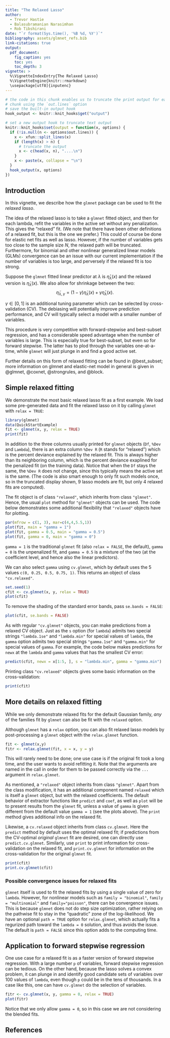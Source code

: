 ```yaml
---
title: "The Relaxed Lasso"
author: 
  - Trevor Hastie
  - Balasubramanian Narasimhan
  - Rob Tibshirani
date: "`r format(Sys.time(), '%B %d, %Y')`"
bibliography: assets/glmnet_refs.bib
link-citations: true
output:
  pdf_document:
    fig_caption: yes
    toc: yes
    toc_depth: 3
vignette: >
  %\VignetteIndexEntry{The Relaxed Lasso}
  %\VignetteEngine{knitr::rmarkdown}
  \usepackage[utf8]{inputenc}
---
```


```r
# the code in this chunk enables us to truncate the print output for each
# chunk using the `out.lines` option
# save the built-in output hook
hook_output <- knitr::knit_hooks$get("output")

# set a new output hook to truncate text output
knitr::knit_hooks$set(output = function(x, options) {
  if (!is.null(n <- options$out.lines)) {
    x <- xfun::split_lines(x)
    if (length(x) > n) {
      # truncate the output
      x <- c(head(x, n), "....\n")
    }
    x <- paste(x, collapse = "\n")
  }
  hook_output(x, options)
})
```

## Introduction

In this vignette, we describe how the `glmnet` package can be used to fit the *relaxed lasso*.

The idea of the relaxed lasso is to take a `glmnet` fitted object, and then for each lambda, refit the variables in the active set without any penalization. This gives the "relaxed" fit. (We note that there have been other definitions of a relaxed fit, but this is the one we prefer.) This could of course be done for elastic net fits as well as lasso. However, if the number of variables gets too close to the sample size $N$, the relaxed path will be truncated. Furthermore, for binomial and other nonlinear generalized linear models (GLMs) convergence can be an issue with our current implementation if the number of variables is too large, and perversely if the relaxed fit is too strong.

Suppose the `glmnet` fitted linear predictor at $\lambda$ is $\hat\eta_\lambda(x)$ and the relaxed version is $\tilde\eta_\lambda(x)$. We also allow for shrinkage between the two:
$$\tilde \eta_{\lambda,\gamma}=(1-\gamma)\tilde
\eta_\lambda(x)+\gamma\hat\eta_\lambda(x).$$

$\gamma\in[0,1]$ is an additional tuning parameter which can be selected by cross-validation (CV). The debiasing will potentially improve prediction performance, and CV will typically select a model with a smaller number of variables. 

This procedure is very competitive with forward-stepwise and best-subset regression, and has a considerable speed advantage when the number of variables is large. This is especially true for best-subset, but even so for forward stepwise. The latter has to plod through the variables one-at-a-time, while `glmnet` will just plunge in
and find a good active set.

Further details on this form of relaxed fitting can be found in
@best_subset;  more information on glmnet and elastic-net model in
general is given in @glmnet,
@coxnet, @strongrules, and @block.

## Simple relaxed fitting

We demonstrate the most basic relaxed lasso fit as a first example. We load some pre-generated data and fit the relaxed lasso on it by calling `glmnet` with `relax = TRUE`:
```r
library(glmnet)
data(QuickStartExample)
fit <- glmnet(x, y, relax = TRUE)
print(fit)
```
In addition to the three columns usually printed for `glmnet` objects
(`Df`, `%Dev` and `Lambda`), there is an extra column `%Dev R` (`R`
stands for "relaxed") which is the percent deviance explained by the
relaxed fit. This is always higher than its neighboring column, which
is the percent deviance exaplined for the penalized fit (on the
training data). Notice that when the `Df` stays the same, the `%Dev R`
does not change, since this typically means the active set is the
same. (The code is also smart enough to only fit such models once, so
in the truncated display shown, 9 lasso models are fit, but only 4
relaxed fits are computed).


The fit object is of class `"relaxed"`, which inherits from class `"glmnet"`. Hence, the usual `plot` method for `"glmnet"` objects can be used. The code below demonstrates some additional flexibility that `"relaxed"` objects have for plotting.
```r
par(mfrow = c(1, 3), mar=c(4,4,5.5,1))
plot(fit, main = "gamma = 1")
plot(fit, gamma = 0.5, main = "gamma = 0.5")
plot(fit, gamma = 0, main = "gamma = 0")
```

`gamma = 1` is the traditional `glmnet` fit (also `relax = FALSE`, the default), `gamma = 0` is the unpenalized fit, and `gamma = 0.5` is a mixture of the two (at the coefficient level, and hence also the linear predictors).

We can also select `gamma` using `cv.glmnet`, which by default uses the 5 values `c(0, 0.25, 0.5, 0.75, 1)`. This returns an object of class `"cv.relaxed"`.
```r
set.seed(1)
cfit <- cv.glmnet(x, y, relax = TRUE)
plot(cfit)
```

To remove the shading of the standard error bands, pass `se.bands = FALSE`:
```r
plot(cfit, se.bands = FALSE)
```

As with regular `"cv.glmnet"` objects, you can make predictions from a relaxed CV object. Just as the `s` option (for `lambda`) admits two special strings `"lambda.1se"` and `"lambda.min"` for special values of `lambda`, the `gamma` option admits two special strings `"gamma.1se"` and `"gamma.min"` for special values of `gamma`. For example, the code below makes predictions for `newx` at the `lambda` and `gamma` values that has the smallest CV error:
```r
predict(cfit, newx = x[1:5, ], s = "lambda.min", gamma = "gamma.min")
```

Printing class `"cv.relaxed"` objects gives some basic information on the cross-validation:
```r
print(cfit)
```

## More details on relaxed fitting

While we only demonstrate relaxed fits for the default Gaussian family, *any* of the families fit by `glmnet` can also be fit with the `relaxed` option.

Although `glmnet` has a `relax` option, you can also fit relaxed lasso models by post-processing a `glmnet` object with the `relax.glmnet` function.
```r
fit <- glmnet(x,y)
fitr <- relax.glmnet(fit, x = x, y = y)
```
This will rarely need to be done; one use case is if the original fit took a long time, and the user wants to avoid refitting it. Note that the arguments are named in the call in order for them to be passed correctly via the `...` argument in `relax.glmnet`.

As mentioned, a `"relaxed"` object inherits from class `"glmnet"`. Apart from the class modification, it has an additional component named `relaxed` which is itself a `glmnet` object, but with the relaxed coefficients. The default behavior of extractor functions like `predict` and `coef`, as well as `plot` will be to present results from the `glmnet` fit, unless a value of `gamma` is given different from the default value `gamma = 1` (see the plots above). The `print` method gives additional info on the relaxed fit.

Likewise, a `cv.relaxed` object inherits from class `cv.glmnet`. Here the `predict` method by default uses the optimal relaxed fit; if predictions from the CV-optimal *original* `glmnet` fit are desired, one can directly use `predict.cv.glmnet`. Similarly, use `print` to print information for cross-validation on the relaxed fit, and `print.cv.glmnet` for information on the cross-validation for the original `glmnet` fit.
```r
print(cfit)
print.cv.glmnet(cfit)
```

### Possible convergence issues for relaxed fits

`glmnet` itself is used to fit the relaxed fits by using a single value of zero for `lambda`. However, for nonlinear models such as `family = "binomial"`, `family = "multinomial"` and `family="poisson"`, there can be convergence issues. This is because `glmnet` does not do step size optimization, rather relying on
the pathwise fit to stay in the "quadratic" zone of the log-likelihood. We have an optional `path = TRUE` option for `relax.glmnet`, which actually fits a regurized path toward the `lambda = 0` solution, and thus avoids
the issue. The default is `path = FALSE` since this option adds to the computing time.

##  Application to forward stepwise regression

One use case for a relaxed fit is as a faster version of forward stepwise regression. With a large number `p` of variables, forward stepwise regression can be tedious. On the other hand, because the lasso solves a convex problem, it can plunge in and identify good candidate sets of variables over 100 values of `lambda`, even though `p` could be in the tens of thousands. In a case like this, one can have `cv.glmnet` do the selection of variables.
```r
fitr <- cv.glmnet(x, y, gamma = 0, relax = TRUE)
plot(fitr)
```

Notice that we only allow `gamma = 0`, so in this case we are not considering the blended fits.

## References
